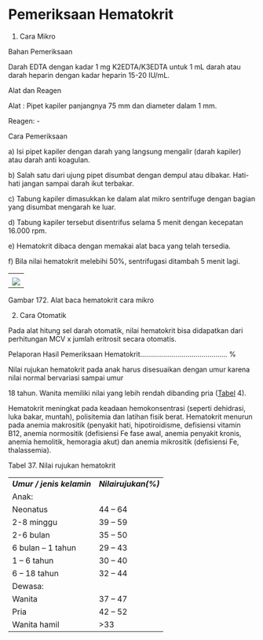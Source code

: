 # Pemeriksaan Hematokrit

1) Cara Mikro

Bahan Pemeriksaan

Darah EDTA dengan kadar 1 mg K2EDTA/K3EDTA untuk 1 mL darah atau darah heparin dengan kadar heparin 15-20 IU/mL.

Alat dan Reagen

Alat : Pipet kapiler panjangnya 75 mm dan diameter dalam 1 mm.

Reagen: -

Cara Pemeriksaan

a) Isi pipet kapiler dengan darah yang langsung mengalir (darah kapiler) atau darah anti koagulan.

b) Salah satu dari ujung pipet disumbat dengan dempul atau dibakar. Hati-hati jangan sampai darah ikut terbakar.

c) Tabung kapiler dimasukkan ke dalam alat mikro sentrifuge dengan bagian yang disumbat mengarah ke luar.

d) Tabung kapiler tersebut disentrifus selama 5 menit dengan kecepatan 16.000 rpm.

 

e) Hematokrit dibaca dengan memakai alat baca yang telah tersedia.

f) Bila nilai hematokrit melebihi 50%, sentrifugasi ditambah 5 menit lagi.

| |
| --- |
| |
| ![](/1186/image858.jpg) |

 

Gambar 172. Alat baca hematokrit cara mikro

2) Cara Otomatik

Pada alat hitung sel darah otomatik, nilai hematokrit bisa didapatkan dari perhitungan MCV x jumlah eritrosit secara otomatis.

Pelaporan Hasil Pemeriksaan Hematokrit............................................ %

Nilai rujukan hematokrit pada anak harus disesuaikan dengan umur karena nilai normal bervariasi sampai umur

18 tahun. Wanita memiliki nilai yang lebih rendah dibanding pria ([Tabel](#_bookmark0) 4).

Hematokrit meningkat pada keadaan hemokonsentrasi (seperti dehidrasi, luka bakar, muntah), polisitemia dan latihan fisik berat. Hematokrit menurun pada anemia makrositik (penyakit hati, hipotiroidisme, defisiensi vitamin B12, anemia normositik (defisiensi Fe fase awal, anemia penyakit kronis, anemia hemolitik, hemoragia akut) dan anemia mikrositik (defisiensi Fe, thalassemia).

 

Tabel 37. Nilai rujukan hematokrit

| | |
| --- | --- |
| **_Umur / jenis kelamin_** | **_Nilai_****_rujukan_****_(%)_** |
| Anak: | |
| Neonatus | 44 – 64 |
| 2-8 minggu | 39 – 59 |
| 2-6 bulan | 35 – 50 |
| 6 bulan – 1 tahun | 29 – 43 |
| 1 – 6 tahun | 30 – 40 |
| 6 – 18 tahun | 32 – 44 |
| Dewasa: | |
| Wanita | 37 – 47 |
| Pria | 42 – 52 |
| Wanita hamil | \>33 |
